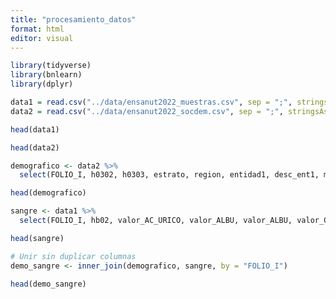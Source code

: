 ```yaml
---
title: "procesamiento_datos"
format: html
editor: visual
---
```


```r
library(tidyverse)
library(bnlearn)
library(dplyr)

```

```r
data1 = read.csv("../data/ensanut2022_muestras.csv", sep = ";", stringsAsFactors = TRUE)
data2 = read.csv("../data/ensanut2022_socdem.csv", sep = ";", stringsAsFactors = TRUE)
```


```r
head(data1)
```

```r
head(data2)
```

```r
demografico <- data2 %>% 
  select(FOLIO_I, h0302, h0303, estrato, region, entidad1, desc_ent1, municipio1, desc_mun1)

head(demografico)
```

```r
sangre <- data1 %>% 
  select(FOLIO_I, hb02, valor_AC_URICO, valor_ALBU, valor_ALBU, valor_COL_HDL, valor_COL_LDL, valor_COLEST,valor_CREAT, valor_GLU_SUERO, valor_INSULINA, valor_PCR, valor_TRIG, valor_HB1AC, valor_FERRITINA, valor_FOL, valor_HCST, valor_STFR_FEB23, valor_VIT_B12, valor_VIT_D  )

head(sangre)
```


```r
# Unir sin duplicar columnas
demo_sangre <- inner_join(demografico, sangre, by = "FOLIO_I")

head(demo_sangre)
```

